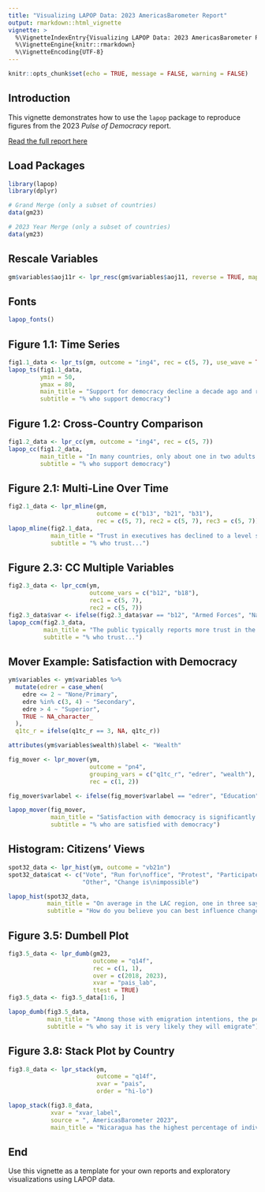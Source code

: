 ```yaml
---
title: "Visualizing LAPOP Data: 2023 AmericasBarometer Report"
output: rmarkdown::html_vignette
vignette: >
  %\VignetteIndexEntry{Visualizing LAPOP Data: 2023 AmericasBarometer Report}
  %\VignetteEngine{knitr::rmarkdown}
  %\VignetteEncoding{UTF-8}
---
```


```r
knitr::opts_chunk$set(echo = TRUE, message = FALSE, warning = FALSE)
```

## Introduction

This vignette demonstrates how to use the `lapop` package to reproduce figures from the 2023 *Pulse of Democracy* report.

[Read the full report here](https://www.vanderbilt.edu/lapop/ab2023/AB2023-Pulse-of-Democracy-final-20240604.pdf)

## Load Packages

```r
library(lapop)
library(dplyr)
```

```r
# Grand Merge (only a subset of countries)
data(gm23)

# 2023 Year Merge (only a subset of countries)
data(ym23)
```

## Rescale Variables

```r
gm$variables$aoj11r <- lpr_resc(gm$variables$aoj11, reverse = TRUE, map = TRUE)
```

## Fonts

```r
lapop_fonts()
```

## Figure 1.1: Time Series

```r
fig1.1_data <- lpr_ts(gm, outcome = "ing4", rec = c(5, 7), use_wave = TRUE)
lapop_ts(fig1.1_data,
         ymin = 50,
         ymax = 80,
         main_title = "Support for democracy decline a decade ago and remains comparatively low",
         subtitle = "% who support democracy")
```

## Figure 1.2: Cross-Country Comparison

```r
fig1.2_data <- lpr_cc(ym, outcome = "ing4", rec = c(5, 7))
lapop_cc(fig1.2_data,
         main_title = "In many countries, only about one in two adults support democracy",
         subtitle = "% who support democracy")
```

## Figure 2.1: Multi-Line Over Time

```r
fig2.1_data <- lpr_mline(gm,
                         outcome = c("b13", "b21", "b31"),
                         rec = c(5, 7), rec2 = c(5, 7), rec3 = c(5, 7))
lapop_mline(fig2.1_data,
            main_title = "Trust in executives has declined to a level similar to other political institutions",
            subtitle = "% who trust...")
```

## Figure 2.3: CC Multiple Variables

```r
fig2.3_data <- lpr_ccm(ym,
                       outcome_vars = c("b12", "b18"),
                       rec1 = c(5, 7),
                       rec2 = c(5, 7))
fig2.3_data$var <- ifelse(fig2.3_data$var == "b12", "Armed Forces", "National Police")
lapop_ccm(fig2.3_data,
          main_title = "The public typically reports more trust in the armed forces than the police, but levels vary",
          subtitle = "% who trust...")
```

## Mover Example: Satisfaction with Democracy

```r
ym$variables <- ym$variables %>%
  mutate(edrer = case_when(
    edre <= 2 ~ "None/Primary",
    edre %in% c(3, 4) ~ "Secondary",
    edre > 4 ~ "Superior",
    TRUE ~ NA_character_
  ),
  q1tc_r = ifelse(q1tc_r == 3, NA, q1tc_r))

attributes(ym$variables$wealth)$label <- "Wealth"

fig_mover <- lpr_mover(ym,
                       outcome = "pn4",
                       grouping_vars = c("q1tc_r", "edrer", "wealth"),
                       rec = c(1, 2))

fig_mover$varlabel <- ifelse(fig_mover$varlabel == "edrer", "Education", fig_mover$varlabel)

lapop_mover(fig_mover,
            main_title = "Satisfaction with democracy is significantly lower among women, 26–45-year-olds,\nthose with higher educational attainment, and the middle class",
            subtitle = "% who are satisfied with democracy")
```

## Histogram: Citizens’ Views

```r
spot32_data <- lpr_hist(ym, outcome = "vb21n")
spot32_data$cat <- c("Vote", "Run for\noffice", "Protest", "Participate\nin local orgs.",
                     "Other", "Change is\nimpossible")

lapop_hist(spot32_data,
           main_title = "On average in the LAC region, one in three say voting is the best way to influence change",
           subtitle = "How do you believe you can best influence change?")
```

## Figure 3.5: Dumbell Plot

```r
fig3.5_data <- lpr_dumb(gm23,
                        outcome = "q14f",
                        rec = c(1, 1),
                        over = c(2018, 2023),
                        xvar = "pais_lab",
                        ttest = TRUE)
fig3.5_data <- fig3.5_data[1:6, ]

lapop_dumb(fig3.5_data,
           main_title = "Among those with emigration intentions, the percentage who say they are very likely\nto emigrate increased in Nicaragua and Guatemala",
           subtitle = "% who say it is very likely they will emigrate")
```

## Figure 3.8: Stack Plot by Country

```r
fig3.8_data <- lpr_stack(ym,
                         outcome = "q14f",
                         xvar = "pais",
                         order = "hi-lo")

lapop_stack(fig3.8_data,
            xvar = "xvar_label",
            source = ", AmericasBarometer 2023",
            main_title = "Nicaragua has the highest percentage of individuals with migration likelihood,\nwhile Haiti has the lowest")
```

## End

Use this vignette as a template for your own reports and exploratory visualizations using LAPOP data.
